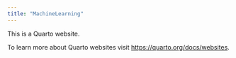 ```yaml
---
title: "MachineLearning"
---
```


This is a Quarto website.

To learn more about Quarto websites visit <https://quarto.org/docs/websites>.
